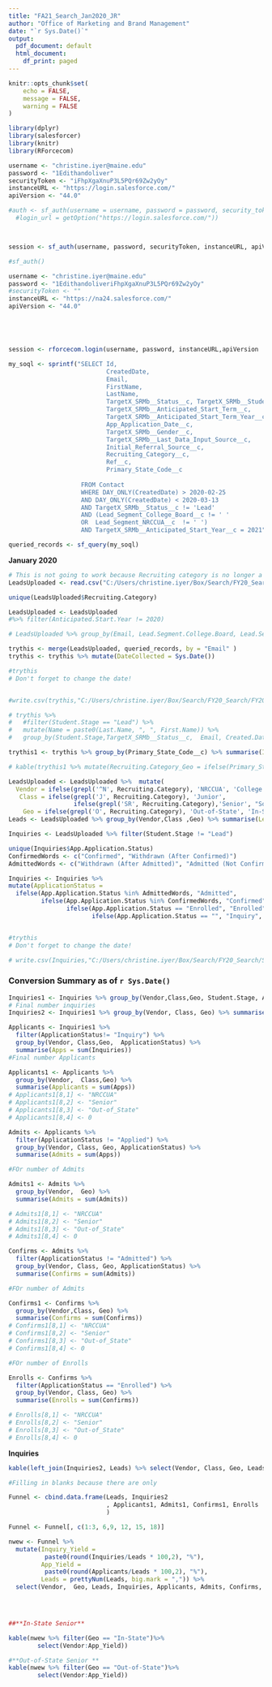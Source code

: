 ```yaml
---
title: "FA21_Search_Jan2020_JR"
author: "Office of Marketing and Brand Management"
date: "`r Sys.Date()`"
output:
  pdf_document: default
  html_document:
    df_print: paged
---
```


```r
knitr::opts_chunk$set(
	echo = FALSE,
	message = FALSE,
	warning = FALSE
)
```

```r
library(dplyr)
library(salesforcer)
library(knitr)
library(RForcecom)
```


```r
username <- "christine.iyer@maine.edu"
password <- "1Edithandoliver"
securityToken <- "iFhpXgaXnuP3L5PQr69Zw2yOy"
instanceURL <- "https://login.salesforce.com/"
apiVersion <- "44.0"

#auth <- sf_auth(username = username, password = password, security_token = securityToken,
  #login_url = getOption("https://login.salesforce.com/"))



session <- sf_auth(username, password, securityToken, instanceURL, apiVersion)
```

```r
#sf_auth()
```

```r

username <- "christine.iyer@maine.edu"
password <- "1EdithandoliveriFhpXgaXnuP3L5PQr69Zw2yOy"
#securityToken <- ""
instanceURL <- "https://na24.salesforce.com/"
apiVersion <- "44.0"





session <- rforcecom.login(username, password, instanceURL,apiVersion  ) 
```


```r
my_soql <- sprintf("SELECT Id,
                           CreatedDate,
                           Email, 
                           FirstName, 
                           LastName,
                           TargetX_SRMb__Status__c, TargetX_SRMb__Student_Type__c,
                           TargetX_SRMb__Anticipated_Start_Term__c,
                           TargetX_SRMb__Anticipated_Start_Term_Year__c, 
                           App_Application_Date__c,  
                           TargetX_SRMb__Gender__c,  
                           TargetX_SRMb__Last_Data_Input_Source__c,                                                                Initial_Source_Date__c, 
                           Initial_Referral_Source__c, 
                           Recruiting_Category__c,
                           Ref__c, 
                           Primary_State_Code__c
                           
                    FROM Contact 
                    WHERE DAY_ONLY(CreatedDate) > 2020-02-25 
                    AND DAY_ONLY(CreatedDate) < 2020-03-13 
                    AND TargetX_SRMb__Status__c != 'Lead' 
                    AND (Lead_Segment_College_Board__c != ' ' 
                    OR 	Lead_Segment_NRCCUA__c  != ' ') 
                    AND TargetX_SRMb__Anticipated_Start_Year__c = 2021")

queried_records <- sf_query(my_soql)
```
 



**January 2020**

```r

# This is not going to work because Recruiting category is no longer a reliable field. A new ifelse clause needs to be written to determine the initial source 
LeadsUploaded <- read.csv("C:/Users/christine.iyer/Box/Search/FY20_Search/FY20_Combined_Search_Feb_March/FY20_Feb_Search_Upload_DeDuped.csv", header = T, stringsAsFactors = F)

unique(LeadsUploaded$Recruiting.Category)

LeadsUploaded <- LeadsUploaded 
#%>% filter(Anticipated.Start.Year != 2020)

# LeadsUploaded %>% group_by(Email, Lead.Segment.College.Board, Lead.Segment.NRCCUA) %>% summarise(n = n()) %>% filter(n>1)

trythis <- merge(LeadsUploaded, queried_records, by = "Email" )
trythis <- trythis %>% mutate(DateCollected = Sys.Date())

#trythis
# Don't forget to change the date!


#write.csv(trythis,"C:/Users/christine.iyer/Box/Search/FY20_Search/FY20_Combined_Search_Feb_March/Junior_Conversions/Conversions_4-06-20_DeDuped", row.names = F)

# trythis %>% 
#   #filter(Student.Stage == "Lead") %>% 
#   mutate(Name = paste0(Last.Name, ", ", First.Name)) %>% 
#   group_by(Student.Stage,TargetX_SRMb__Status__c,  Email, Created.Date, Ref__c, Recruiting_Category__c,Recruiting.Category, Lead.Segment.College.Board, Lead.Segment.NRCCUA) %>% summarise(n = n())

```


```r
trythis1 <- trythis %>% group_by(Primary_State_Code__c) %>% summarise(Inqs = n())
```


```r
# kable(trythis1 %>% mutate(Recruiting.Category_Geo = ifelse(Primary_State_Code__c == "ME", "In_State", "Out-Of-State")) %>% group_by(Recruiting.Category_Geo) %>% summarise(Inqs = sum(Inqs)))

```

```r
LeadsUploaded <- LeadsUploaded %>%  mutate(
  Vendor = ifelse(grepl('^N', Recruiting.Category), 'NRCCUA', 'College Board'),
   Class = ifelse(grepl('J', Recruiting.Category), 'Junior', 
                  ifelse(grepl('SR', Recruiting.Category),'Senior', "Sophomore")),
    Geo = ifelse(grepl('O', Recruiting.Category), 'Out-of-State', 'In-State'))
Leads <- LeadsUploaded %>% group_by(Vendor,Class ,Geo) %>% summarise(Leads = n())
```

```r
Inquiries <- LeadsUploaded %>% filter(Student.Stage != "Lead")

```



```r
unique(Inquiries$App.Application.Status)
ConfirmedWords <- c("Confirmed", "Withdrawn (After Confirmed)")
AdmittedWords <- c("Withdrawn (After Admitted)", "Admitted (Not Confirmed)" )

Inquiries <- Inquiries %>% 
mutate(ApplicationStatus =
  ifelse(App.Application.Status %in% AdmittedWords, "Admitted",
         ifelse(App.Application.Status %in% ConfirmedWords, "Confirmed",
                ifelse(App.Application.Status == "Enrolled", "Enrolled",
                       ifelse(App.Application.Status == "", "Inquiry", "Applied")))))


#trythis
# Don't forget to change the date!

# write.csv(Inquiries,"C:/Users/christine.iyer/Box/Search/FY20_Search/Search_Oct_2017/Conversions_October2017_4-6-20.csv", row.names = F)

```

### Conversion Summary as of `r Sys.Date()`

```r

Inquiries1 <- Inquiries %>% group_by(Vendor,Class,Geo, Student.Stage, ApplicationStatus) %>% summarise(Inquiries = n())
# Final number inquiries
Inquiries2 <- Inquiries1 %>% group_by(Vendor, Class, Geo) %>% summarise(Inquiries = sum(Inquiries))

```

```r
Applicants <- Inquiries1 %>% 
  filter(ApplicationStatus!= "Inquiry") %>% 
  group_by(Vendor, Class,Geo,  ApplicationStatus) %>% 
  summarise(Apps = sum(Inquiries)) 
#Final number Applicants

Applicants1 <- Applicants %>% 
  group_by(Vendor,  Class,Geo) %>% 
  summarise(Applicants = sum(Apps))
# Applicants1[8,1] <- "NRCCUA"
# Applicants1[8,2] <- "Senior"
# Applicants1[8,3] <- "Out-of_State"
# Applicants1[8,4] <- 0

```



```r

Admits <- Applicants %>% 
  filter(ApplicationStatus != "Applied") %>% 
  group_by(Vendor, Class, Geo, ApplicationStatus) %>% 
  summarise(Admits = sum(Apps))

#FOr number of Admits

Admits1 <- Admits %>% 
  group_by(Vendor,  Geo) %>% 
  summarise(Admits = sum(Admits))

# Admits1[8,1] <- "NRCCUA"
# Admits1[8,2] <- "Senior"
# Admits1[8,3] <- "Out-of_State"
# Admits1[8,4] <- 0

```


```r

Confirms <- Admits %>% 
  filter(ApplicationStatus != "Admitted") %>% 
  group_by(Vendor, Class, Geo, ApplicationStatus) %>% 
  summarise(Confirms = sum(Admits))

#FOr number of Admits

Confirms1 <- Confirms %>% 
  group_by(Vendor,Class, Geo) %>% 
  summarise(Confirms = sum(Confirms))
# Confirms1[8,1] <- "NRCCUA"
# Confirms1[8,2] <- "Senior"
# Confirms1[8,3] <- "Out-of_State"
# Confirms1[8,4] <- 0

```

```r
#FOr number of Enrolls

Enrolls <- Confirms %>% 
  filter(ApplicationStatus == "Enrolled") %>% 
  group_by(Vendor, Class, Geo) %>% 
  summarise(Enrolls = sum(Confirms))

# Enrolls[8,1] <- "NRCCUA"
# Enrolls[8,2] <- "Senior"
# Enrolls[8,3] <- "Out-of_State"
# Enrolls[8,4] <- 0

```

__Inquiries__

```r
kable(left_join(Inquiries2, Leads) %>% select(Vendor, Class, Geo, Leads, Inquiries))
```
```r
#Filling in blanks because there are only
```


```r


Funnel <- cbind.data.frame(Leads, Inquiries2
                           , Applicants1, Admits1, Confirms1, Enrolls
                           )
```




```r

Funnel <- Funnel[, c(1:3, 6,9, 12, 15, 18)]
```






```r

nwew <- Funnel %>% 
  mutate(Inquiry_Yield = 
          paste0(round(Inquiries/Leads * 100,2), "%"),
         App_Yield = 
          paste0(round(Applicants/Leads * 100,2), "%"), 
         Leads = prettyNum(Leads, big.mark = ",")) %>% 
  select(Vendor,  Geo, Leads, Inquiries, Applicants, Admits, Confirms, Enrolls, Inquiry_Yield, App_Yield)


        
```





```r
##**In-State Senior**

kable(nwew %>% filter(Geo == "In-State")%>% 
        select(Vendor:App_Yield)) 
```



```r
#**Out-of-State Senior **
kable(nwew %>% filter(Geo == "Out-of-State")%>% 
        select(Vendor:App_Yield)) 
```

